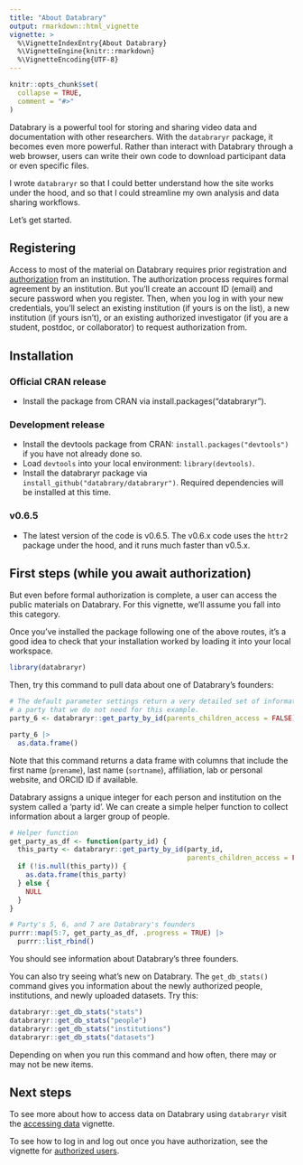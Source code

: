 ```yaml
---
title: "About Databrary"
output: rmarkdown::html_vignette
vignette: >
  %\VignetteIndexEntry{About Databrary}
  %\VignetteEngine{knitr::rmarkdown}
  %\VignetteEncoding{UTF-8}
---
```


```r
knitr::opts_chunk$set(
  collapse = TRUE,
  comment = "#>"
)
```

Databrary is a powerful tool for storing and sharing video data and documentation with other researchers.
With the `databraryr` package, it becomes even more powerful.
Rather than interact with Databrary through a web browser, users can write their own code to download participant data or even specific files.

I wrote `databraryr` so that I could better understand how the site works under the hood, and so that I could streamline my own analysis and data sharing workflows.

Let's get started.

## Registering

Access to most of the material on Databrary requires prior registration and [authorization](https://databrary.org/about/agreement.html) from an institution.
The authorization process requires formal agreement by an institution.
But you'll create an account ID (email) and secure password when you register.
Then, when you log in with your new credentials, you'll select an existing institution (if yours is on the list), a new institution (if yours isn't), or an existing authorized investigator (if you are a student, postdoc, or collaborator) to request authorization from.

## Installation

### Official CRAN release

- Install the package from CRAN via install.packages("databraryr").

### Development release

- Install the devtools package from CRAN: `install.packages("devtools")` if you have not already done so.
- Load `devtools` into your local environment: `library(devtools)`.
- Install the databraryr package via `install_github("databrary/databraryr")`. Required dependencies will be installed at this time.

### v0.6.5

- The latest version of the code is v0.6.5.
The v0.6.x code uses the `httr2` package under the hood, and it runs much faster than v0.5.x.

## First steps (while you await authorization)

But even before formal authorization is complete, a user can access the public materials on Databrary.
For this vignette, we'll assume you fall into this category.

Once you've installed the package following one of the above routes, it's a good idea to check that your installation worked by loading it into your local workspace.

```r
library(databraryr)
```

Then, try this command to pull data about one of Databrary's founders:

```r
# The default parameter settings return a very detailed set of information about 
# a party that we do not need for this example.
party_6 <- databraryr::get_party_by_id(parents_children_access = FALSE)

party_6 |>
  as.data.frame()
```

Note that this command returns a data frame with columns that include the first name (`prename`), last name (`sortname`), affiliation, lab or personal website, and ORCID ID if available.

Databrary assigns a unique integer for each person and institution on the system called a 'party id'.
We can create a simple helper function to collect information about a larger group of people.

```r
# Helper function
get_party_as_df <- function(party_id) {
  this_party <- databraryr::get_party_by_id(party_id, 
                                            parents_children_access = FALSE)
  if (!is.null(this_party)) {
    as.data.frame(this_party)
  } else {
    NULL
  }
}

# Party's 5, 6, and 7 are Databrary's founders
purrr::map(5:7, get_party_as_df, .progress = TRUE) |>
  purrr::list_rbind()
```

You should see information about Databrary's three founders.

You can also try seeing what's new on Databrary.
The `get_db_stats()` command gives you information about the newly authorized people, institutions, and newly uploaded datasets.
Try this:

```r
databraryr::get_db_stats("stats")
databraryr::get_db_stats("people")
databraryr::get_db_stats("institutions")
databraryr::get_db_stats("datasets")
```

Depending on when you run this command and how often, there may or may not be new items.

## Next steps

To see more about how to access data on Databrary using `databraryr` visit the [accessing data](accessing-data.Rmd) vignette.

To see how to log in and log out once you have authorization, see the vignette for [authorized users](authorized-users.Rmd).
